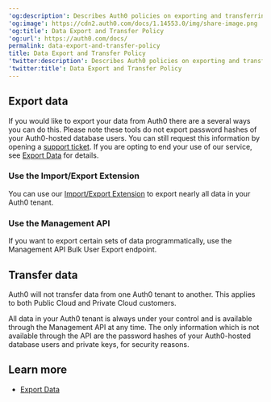 ---
'og:description': Describes Auth0 policies on exporting and transferring data.
'og:image': https://cdn2.auth0.com/docs/1.14553.0/img/share-image.png
'og:title': Data Export and Transfer Policy
'og:url': https://auth0.com/docs/
permalink: data-export-and-transfer-policy
title: Data Export and Transfer Policy
'twitter:description': Describes Auth0 policies on exporting and transferring data.
'twitter:title': Data Export and Transfer Policy
---
## Export data

If you would like to export your data from Auth0 there are a several ways you can do this. Please note these tools do not export password hashes of your Auth0-hosted database users. You can still request this information by opening a [support ticket](https://support.auth0.com/). If you are opting to end your use of our service, see [Export Data](/docs/troubleshoot/customer-support/manage-subscriptions/export-data) for details.

### Use the Import/Export Extension

You can use our [Import/Export Extension](/docs/manage-users/user-migration/user-import-export-extension) to export nearly all data in your Auth0 tenant.

### Use the Management API

If you want to export certain sets of data programmatically, use the <Tooltip tip="Management API: A product to allow customers to perform administrative tasks." cta="View Glossary" href="/docs/glossary?term=Management+API">Management API</Tooltip> Bulk User Export endpoint.

## Transfer data

Auth0 will not transfer data from one Auth0 tenant to another. This applies to both Public Cloud and Private Cloud customers.

All data in your Auth0 tenant is always under your control and is available through the Management API at any time. The only information which is not available through the API are the password hashes of your Auth0-hosted database users and private keys, for security reasons.

## Learn more

* [Export Data](/docs/troubleshoot/customer-support/manage-subscriptions/export-data)